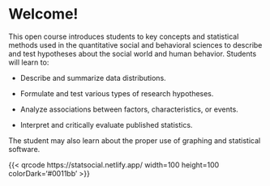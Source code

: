 # Welcome! {.unnumbered}

This open course introduces students to key concepts and statistical methods used in the quantitative social and behavioral sciences to describe and test hypotheses about the social world and human behavior. Students will learn to:

-   Describe and summarize data distributions.

-   Formulate and test various types of research hypotheses.

-   Analyze associations between factors, characteristics, or events.

-   Interpret and critically evaluate published statistics.

The student may also learn about the proper use of graphing and statistical software.

{{< qrcode https://statsocial.netlify.app/ width=100 height=100 colorDark='#0011bb' >}}
